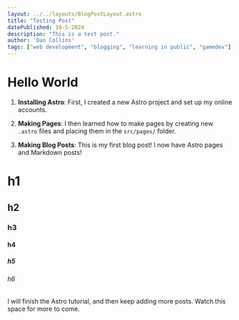 ```yaml
---
layout: ../../layouts/BlogPostLayout.astro
title: "Testing Post"
datePublished: 10-5-2024
description: "This is a test post."
author: 'Dan Collins'
tags: ["web development", "blogging", "learning in public", "gamedev"]
---
```


# Hello World


1. **Installing Astro**: First, I created a new Astro project and set up my online accounts.

2. **Making Pages**: I then learned how to make pages by creating new `.astro` files and placing them in the `src/pages/` folder.

3. **Making Blog Posts**: This is my first blog post! I now have Astro pages and Markdown posts!

# h1
## h2
### h3
#### h4
##### h5
###### h6

I will finish the Astro tutorial, and then keep adding more posts. Watch this space for more to come.
